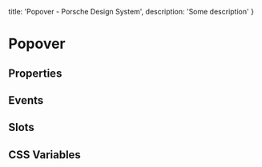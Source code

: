 
  title: 'Popover - Porsche Design System',
  description: 'Some description'
}

# Popover <ComponentStatus tagName="p-popover"></ComponentStatus>

## Properties

<ComponentMetaProps tagName="p-popover"></ComponentMetaProps>

## Events

<ComponentMetaEvents tagName="p-popover"></ComponentMetaEvents>

## Slots

<ComponentMetaSlots tagName="p-popover"></ComponentMetaSlots>

## CSS Variables

<ComponentMetaCssVariables tagName="p-popover"></ComponentMetaCssVariables>